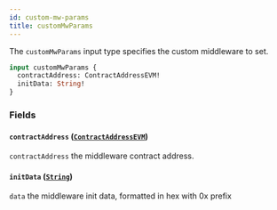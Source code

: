 ```yaml
---
id: custom-mw-params
title: customMwParams
---
```



The `customMwParams` input type specifies the custom middleware to set.

```graphql
input customMwParams {
  contractAddress: ContractAddressEVM!
  initData: String!
}
```


### Fields

#### `contractAddress` ([`ContractAddressEVM`](/reference/scalars/contract-address-evm))

`contractAddress` the middleware contract address.


#### `initData` ([`String`](/reference/scalars/string))

`data` the middleware init data, formatted in hex with 0x prefix




